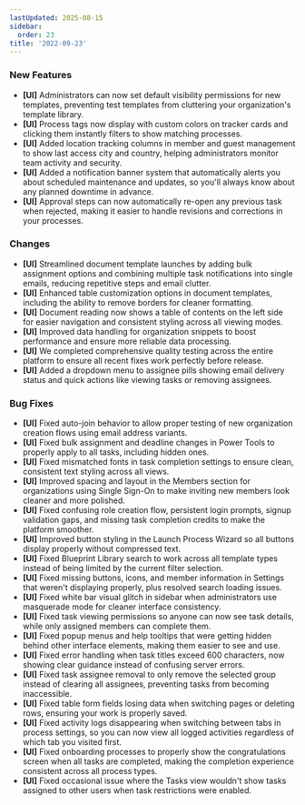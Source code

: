 ```yaml
---
lastUpdated: 2025-08-15
sidebar:
  order: 23
title: '2022-09-23'
---
```


### New Features

- **[UI]** Administrators can now set default visibility permissions for new templates, preventing test templates from cluttering your organization's template library.
- **[UI]** Process tags now display with custom colors on tracker cards and clicking them instantly filters to show matching processes.
- **[UI]** Added location tracking columns in member and guest management to show last access city and country, helping administrators monitor team activity and security.
- **[UI]** Added a notification banner system that automatically alerts you about scheduled maintenance and updates, so you'll always know about any planned downtime in advance.
- **[UI]** Approval steps can now automatically re-open any previous task when rejected, making it easier to handle revisions and corrections in your processes.

### Changes

- **[UI]** Streamlined document template launches by adding bulk assignment options and combining multiple task notifications into single emails, reducing repetitive steps and email clutter.
- **[UI]** Enhanced table customization options in document templates, including the ability to remove borders for cleaner formatting.
- **[UI]** Document reading now shows a table of contents on the left side for easier navigation and consistent styling across all viewing modes.
- **[UI]** Improved data handling for organization snippets to boost performance and ensure more reliable data processing.
- **[UI]** We completed comprehensive quality testing across the entire platform to ensure all recent fixes work perfectly before release.
- **[UI]** Added a dropdown menu to assignee pills showing email delivery status and quick actions like viewing tasks or removing assignees.

### Bug Fixes

- **[UI]** Fixed auto-join behavior to allow proper testing of new organization creation flows using email address variants.
- **[UI]** Fixed bulk assignment and deadline changes in Power Tools to properly apply to all tasks, including hidden ones.
- **[UI]** Fixed mismatched fonts in task completion settings to ensure clean, consistent text styling across all views.
- **[UI]** Improved spacing and layout in the Members section for organizations using Single Sign-On to make inviting new members look cleaner and more polished.
- **[UI]** Fixed confusing role creation flow, persistent login prompts, signup validation gaps, and missing task completion credits to make the platform smoother.
- **[UI]** Improved button styling in the Launch Process Wizard so all buttons display properly without compressed text.
- **[UI]** Fixed Blueprint Library search to work across all template types instead of being limited by the current filter selection.
- **[UI]** Fixed missing buttons, icons, and member information in Settings that weren't displaying properly, plus resolved search loading issues.
- **[UI]** Fixed white bar visual glitch in sidebar when administrators use masquerade mode for cleaner interface consistency.
- **[UI]** Fixed task viewing permissions so anyone can now see task details, while only assigned members can complete them.
- **[UI]** Fixed popup menus and help tooltips that were getting hidden behind other interface elements, making them easier to see and use.
- **[UI]** Fixed error handling when task titles exceed 600 characters, now showing clear guidance instead of confusing server errors.
- **[UI]** Fixed task assignee removal to only remove the selected group instead of clearing all assignees, preventing tasks from becoming inaccessible.
- **[UI]** Fixed table form fields losing data when switching pages or deleting rows, ensuring your work is properly saved.
- **[UI]** Fixed activity logs disappearing when switching between tabs in process settings, so you can now view all logged activities regardless of which tab you visited first.
- **[UI]** Fixed onboarding processes to properly show the congratulations screen when all tasks are completed, making the completion experience consistent across all process types.
- **[UI]** Fixed occasional issue where the Tasks view wouldn't show tasks assigned to other users when task restrictions were enabled.